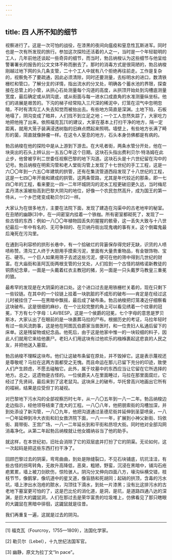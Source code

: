 ```yaml
---
---
---
```

title: 四 人所不知的细节
---




视察进行了。这是一次可怕的战役，在漆黑的夜间向瘟疫和窒息性瓦斯进军。同时也是一次有所发现的旅行。参加这次探险还活着的人之一，当时是一个年轻聪明的工人，几年前他还谈起一些奇异的细节，而当时，勃吕纳梭认为这些细节与他呈给警署署长的报告的公文文体不称而删去了。那时的消毒方式是很简陋的，勃吕纳梭刚越过地下网的头几条支管，二十个工人中就有八个拒绝再往前走。工作是复杂的，视察免不了要疏通，因此必须清除，同时还要测量，去标明水的进口，数清铁栅栏和管口，了解分支的详情，指出流水的分叉处，明确各个蓄水池的界限，探查接在总管上的小管，从拱心石处测量每个沟道的高度，从拱顶开始处到沟槽底测量宽度，最后确定或从阴沟底，或从街面与每一进水口成直角的水准测量纵坐标。他们的进展是艰苦的。下沟的梯子经常陷入三尺深的稀泥中，灯笼在沼气中忽明忽暗，不时有清沟工人失去知觉而被抬出去。有些地方简直是深渊。土地下陷，石板地塌了，阴沟变成了暗井，人们找不到立足之地；一个工人忽然失踪了，大家吃力地把他拖了出来。依照福克瓦[1]的建议，大家在基本上打扫干净的地方，隔一定距离，就用大笼子装满浸透树脂的旧麻点燃起来照明。墙壁上，有些地方长满了畸形的菌，简直就像肿瘤一样。在这令人窒息的地方，石头本身仿佛都是有病的。

勃吕纳梭在他的探险中是从上游到下游去。在大吼者街，两条水管分开处，他在一块突出的石头上辨认出一五五〇年这个日期。这块石头指出费利贝尔·特洛姆在此止步，他曾被亨利二世委任视察巴黎的地下沟道。这块石头是十六世纪留在沟中的记号。勃吕纳梭在明索沟管和老人堂街沟管上发现了十七世纪的手工工程，这是一六〇〇年到一六五〇年建筑的拱管，还有在集流管道西段发现了十八世纪的工程，这是一七四〇年开凿和建成的拱管。这两条管路，尤其是年代较近的那条，即一七四〇年的工程，看来要比一四一二年环城阴沟的泥水工程更破旧更久远，当时梅尼孟丹清水溪被抬高到巴黎大阴沟的地位，好像一个农民忽然高升，成为国王的第一侍从，一个乡巴佬变成勒贝尔[2]一样。

大家认为在很多地方，主要在法院下面，发现了建造在沟渠中的古老地牢的秘室。在丑陋的幽静[3]中，在一间密室内挂着一个铁枷。所有密室都砌死了，发现了一些古怪的东西：例如一八〇〇年植物园丢失的猩猩的骸骨，这一丢失大致与十八世纪最后一年中有名的、无可争辩的、在贝纳丹街出现鬼魂的事有关。这个倒霉鬼最后淹死在污沟里。

在通到马利容桥的拱形长巷中，有一个拾破烂的背篓保存得完好无缺，识货的人啧啧称赞。清沟工人终于大胆用手摸索污泥，里面有大量贵重物品，有金银饰物、宝石、硬币。一个巨人如果用筛子去滤这些污泥，便可在他的筛中得到几世纪的财富。在大庙街和圣阿瓦街两根支管的分叉处，人们拾到一个古怪的胡格诺新教徒的铜质纪念章，一面是一头戴着红衣主教冠的猪，另一面是一只头戴罗马教皇三重冕的狼。

最希罕的发现是在大阴渠的进口处。这个进口过去是用铁栅栏关着的，现在只剩下一些铰链。在其中的一个铰链上挂着一块肮脏的不成形的破布——肯定是在经过这儿时被挂住了——在黑暗中飘摇，最后成了破布条。勃吕纳梭把灯笼凑近仔细察看这块破布。这是很细的麻纱，在一个比较完整的角上可以看见绣着一个纹章的冠冕，下方有七个字母：LAVBESP。这是一个侯爵的冠冕，七个字母的意思是罗贝斯冰，大家认出了在眼前的是一块裹葬马拉的尸布。根据历史的考证，马拉年轻时有过一些风流韵事，这是他在阿图瓦伯爵家当兽医时，和一位贵妇人私通后留下的床单。这是残留物或纪念品。他死后，由于这是他家中惟一的一块较细的料子，因此人们就用它来给他裹尸。老妇人们用这块有过他欢乐的襁褓裹起这悲哀的人民之友，并把他送入墓窟。

勃吕纳梭不理睬这块布。他们让这破布条留在原处，并不毁掉它。这是表示蔑视还是尊敬呢？马拉在这两方面都受之无愧。而且命运在那儿已留下充分的印迹，致使人们产生顾虑，不愿去碰触它。此外，属于坟墓中的东西应当让它留在它所选择的地方。总之，这遗物是古怪的。一位侯爵夫人在里面睡过，马拉在那里面腐烂，它经过了先贤祠，最后来到了这老鼠沟。这块床上的破布，华托曾高兴地画出它所有的褶裥，结果是应受但丁的凝视。

对巴黎地下污水沟的全部视察历时七年，从一八〇五年到一八一二年。勃吕纳梭边走边指示，经他领导结束了庞大的工程。一八〇八年，他把朋索街的沟槽加深，并到处添设了新沟管，一八〇九年，他把沟道通过圣德尼街并延伸到圣婴喷泉，一八一〇年延伸到冷大衣街和妇女救济院下面，一八一一年，扩展到小神父新街、玛依街、肩带街、王宫广场，一八一二年延长到和平街和昂坦大街。同时他对全部沟网消毒净化。从第二年起勃吕纳梭就让他女婿纳谷当了他的助手。

就这样，在本世纪初，旧社会消除了它的双层底并打扮了它的阴渠。无论如何，这一次起码是把这些东西打扫干净了。

回顾巴黎过去的阴渠，弯弯曲曲，到处是隙缝裂口，不见石块铺底，坑坑洼洼，有些古怪的拐弯转角，无故升高降低，恶臭，粗陋，野蛮，沉浸在黑暗中，铺沟石疮疤累累，墙上被刀剑砍伤，惊险骇人。阴沟分叉伸向四面八方，壕沟纵横交错，枝枝节节，像鹅掌，像坑道中的星叉道，像盲肠和死胡同；起硝的拱顶，含毒的污水坑，墙上渗出水泡疮的脓水，沟顶往下滴水，到处一片漆黑；没有比这排污水的古老地下墓室更可怕的了，这是巴比伦的消化道，是洞，是坑，是道路四通八达的深渊，是巨大的鼹鼠洞，人们在那过去是荣华富贵的垃圾堆上，仿佛看见了那只瞎眼的大鼹鼠在黑暗中徘徊，这鼹鼠就是往昔。

我们再重复一遍，这就是过去的阴沟。



* * *



[1] 福克瓦（Fourcroy，1755—1809），法国化学家。

[2] 勒贝尔（Lebel），十九世纪法国军官。

[3] 幽静，原文为拉丁文“In pace”。